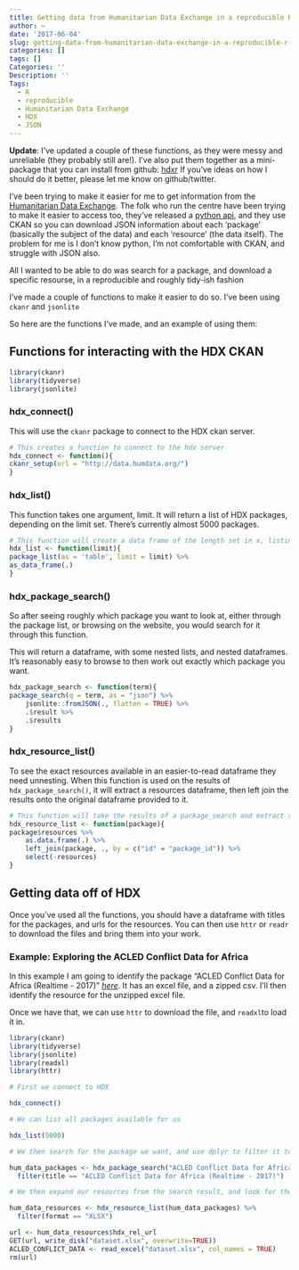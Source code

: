 ```yaml
---
title: Getting data from Humanitarian Data Exchange in a reproducible R pipeline
author: ~
date: '2017-06-04'
slug: getting-data-from-humanitarian-data-exchange-in-a-reproducible-r-pipeline
categories: []
tags: []
Categories: ''
Description: ''
Tags:
  - R
  - reproducible
  - Humanitarian Data Exchange
  - HDX
  - JSON
---
```



**Update**: I've updated a couple of these functions, as they were messy and unreliable (they probably still are!).
I've also put them together as a mini-package that you can install from github: [hdxr](https://github.com/callumgwtaylor/hdxr)
If you've ideas on how I should do it better, please let me know on github/twitter.


I've been trying to make it easier for me to get information from the [Humanitarian Data Exchange](https://data.humdata.org/). The folk who run the centre have been trying to make it easier to access too, they've released a [python api](https://github.com/OCHA-DAP/hdx-python-api), and they use CKAN so you can download JSON information about each 'package' (basically the subject of the data) and each 'resource' (the data itself). The problem for me is I don't know python, I'm not comfortable with CKAN, and struggle with JSON also.

All I wanted to be able to do was search for a package, and download a specific resourse, in a reproducible and roughly tidy-ish fashion

I've made a couple of functions to make it easier to do so. I've been using `ckanr` and `jsonlite`

So here are the functions I've made, and an example of using them:

## Functions for interacting with the HDX CKAN


```r
library(ckanr)
library(tidyverse)
library(jsonlite)
```


### hdx_connect()

This will use the `ckanr` package to connect to the HDX ckan server.

```r
# This creates a function to connect to the hdx server
hdx_connect <- function(){
ckanr_setup(url = "http://data.humdata.org/")
}
```

### hdx_list()

This function takes one argument, limit. It will return a list of HDX packages, depending on the limit set. There's currently almost 5000 packages.

```r
# This function will create a data frame of the length set in x, listing the packages in x
hdx_list <- function(limit){
package_list(as = 'table', limit = limit) %>%
as_data_frame(.)
}
``` 


### hdx_package_search()

So after seeing roughly which package you want to look at, either through the package list, or browsing on the website, you would search for it through this function.

This will return a dataframe, with some nested lists, and nested dataframes. It's reasonably easy to browse to then work out exactly which package you want.

```r
hdx_package_search <- function(term){
package_search(q = term, as = "json") %>%
    jsonlite::fromJSON(., flatten = TRUE) %>%
    .$result %>%
    .$results 
}
```

### hdx_resource_list()

To see the exact resources available in an easier-to-read dataframe they need unnesting. When this function is used on the results of `hdx_package_search()`, it will extract a resources dataframe, then left join the results onto the original dataframe provided to it.

```r
# This function will take the results of a package_search and extract the resources, it will then link those resources to the results from package search giving a new data frame
hdx_resource_list <- function(package){
package$resources %>%
    as.data.frame(.) %>%
    left_join(package, ., by = c("id" = "package_id")) %>%
    select(-resources)
}
```

## Getting data off of HDX

Once you've used all the functions, you should have a dataframe with titles for the packages, and urls for the resources.
You can then use `httr` or `readr` to download the files and bring them into your work.

### Example: Exploring the ACLED Conflict Data for Africa

In this example I am going to identify the package "ACLED Conflict Data for Africa (Realtime - 2017)" [*here*](https://data.humdata.org/dataset/acled-conflict-data-for-africa-realtime-2017). It has an excel file, and a zipped csv. I'll then identify the resource for the unzipped excel file.

Once we have that, we can use `httr` to download the file, and `readxl`to load it in.

```r
library(ckanr)
library(tidyverse)
library(jsonlite)
library(readxl)
library(httr)
```

```r

# First we connect to HDX

hdx_connect()

# We can list all packages available for us

hdx_list(5000)

# We then search for the package we want, and use dplyr to filter it to the exact package

hum_data_packages <- hdx_package_search("ACLED Conflict Data for Africa") %>%
  filter(title == "ACLED Conflict Data for Africa (Realtime - 2017)")

# We then expand our resources from the search result, and look for the unzipped excel file

hum_data_resources <- hdx_resource_list(hum_data_packages) %>%
  filter(format == "XLSX")
```

```r
url <- hum_data_resources$hdx_rel_url
GET(url, write_disk("dataset.xlsx", overwrite=TRUE))
ACLED_CONFLICT_DATA <- read_excel("dataset.xlsx", col_names = TRUE)
rm(url)
```

